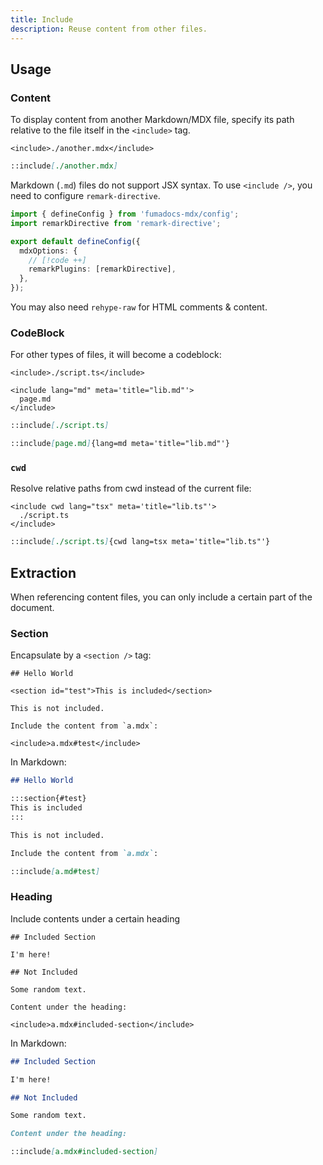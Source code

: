 ```yaml
---
title: Include
description: Reuse content from other files.
---
```


## Usage

### Content

To display content from another Markdown/MDX file, specify its path relative to the file itself in the `<include>` tag.

```mdx tab="MDX"
<include>./another.mdx</include>
```

```md tab="Markdown"
::include[./another.mdx]
```

<Callout title='For Markdown'>

Markdown (`.md`) files do not support JSX syntax. To use `<include />`, you need to configure `remark-directive`.

```ts title="source.config.ts"
import { defineConfig } from 'fumadocs-mdx/config';
import remarkDirective from 'remark-directive';

export default defineConfig({
  mdxOptions: {
    // [!code ++]
    remarkPlugins: [remarkDirective],
  },
});
```

You may also need `rehype-raw` for HTML comments & content.

</Callout>

### CodeBlock

For other types of files, it will become a codeblock:

```mdx tab="MDX"
<include>./script.ts</include>

<include lang="md" meta='title="lib.md"'>
  page.md
</include>
```

```md tab="Markdown"
::include[./script.ts]

::include[page.md]{lang=md meta='title="lib.md"'}
```

### `cwd`

Resolve relative paths from cwd instead of the current file:

```mdx tab="MDX"
<include cwd lang="tsx" meta='title="lib.ts"'>
  ./script.ts
</include>
```

```md tab="Markdown"
::include[./script.ts]{cwd lang=tsx meta='title="lib.ts"'}
```

## Extraction

When referencing content files, you can only include a certain part of the document.

### Section

Encapsulate by a `<section />` tag:

```mdx tab="a.mdx"
## Hello World

<section id="test">This is included</section>

This is not included.
```

```mdx tab="b.mdx"
Include the content from `a.mdx`:

<include>a.mdx#test</include>
```

In Markdown:

```md tab="a.md"
## Hello World

:::section{#test}
This is included
:::

This is not included.
```

```md tab="b.md"
Include the content from `a.mdx`:

::include[a.md#test]
```

### Heading

Include contents under a certain heading

```mdx tab="a.mdx"
## Included Section

I'm here!

## Not Included

Some random text.
```

```mdx tab="b.mdx"
Content under the heading:

<include>a.mdx#included-section</include>
```

In Markdown:

```md tab="a.md"
## Included Section

I'm here!

## Not Included

Some random text.
```

```md tab="b.md"
Content under the heading:

::include[a.mdx#included-section]
```
